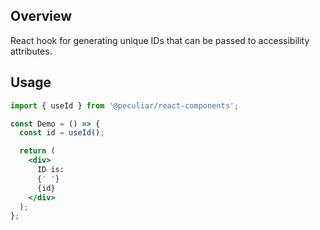 
<Meta title="Hooks/useId" />

## Overview

React hook for generating unique IDs that can be passed to accessibility attributes.

## Usage

```jsx
import { useId } from '@peculiar/react-components';

const Demo = () => {
  const id = useId();

  return (
    <div>
      ID is:
      {' '}
      {id}
    </div>
  );
};
```
